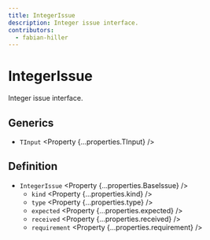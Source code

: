 ```yaml
---
title: IntegerIssue
description: Integer issue interface.
contributors:
  - fabian-hiller
---
```



# IntegerIssue

Integer issue interface.

## Generics

- `TInput` <Property {...properties.TInput} />

## Definition

- `IntegerIssue` <Property {...properties.BaseIssue} />
  - `kind` <Property {...properties.kind} />
  - `type` <Property {...properties.type} />
  - `expected` <Property {...properties.expected} />
  - `received` <Property {...properties.received} />
  - `requirement` <Property {...properties.requirement} />
